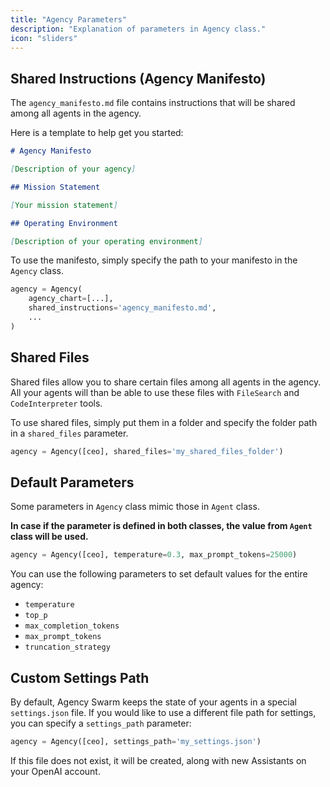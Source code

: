 ```yaml
---
title: "Agency Parameters"
description: "Explanation of parameters in Agency class."
icon: "sliders"
---
```


## Shared Instructions (Agency Manifesto)

The `agency_manifesto.md` file contains instructions that will be shared among all agents in the agency.

Here is a template to help get you started:

```markdown
# Agency Manifesto

[Description of your agency]

## Mission Statement

[Your mission statement]

## Operating Environment

[Description of your operating environment]
```

To use the manifesto, simply specify the path to your manifesto in the `Agency` class.

```python
agency = Agency(
    agency_chart=[...],
    shared_instructions='agency_manifesto.md',
    ...
)
```

## Shared Files

Shared files allow you to share certain files among all agents in the agency. All your agents will than be able to use these files with `FileSearch` and `CodeInterpreter` tools.

To use shared files, simply put them in a folder and specify the folder path in a `shared_files` parameter.

```python
agency = Agency([ceo], shared_files='my_shared_files_folder')
```

## Default Parameters

Some parameters in `Agency` class mimic those in `Agent` class.

**In case if the parameter is defined in both classes, the value from `Agent` class will be used.**

```python
agency = Agency([ceo], temperature=0.3, max_prompt_tokens=25000)
```

You can use the following parameters to set default values for the entire agency:

- `temperature`
- `top_p`
- `max_completion_tokens`
- `max_prompt_tokens`
- `truncation_strategy`

## Custom Settings Path

By default, Agency Swarm keeps the state of your agents in a special `settings.json` file. If you would like to use a different file path for settings, you can specify a `settings_path` parameter:

```python
agency = Agency([ceo], settings_path='my_settings.json')
```

If this file does not exist, it will be created, along with new Assistants on your OpenAI account.
